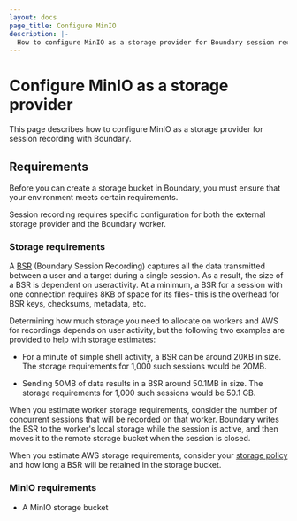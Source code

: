 ```yaml
---
layout: docs
page_title: Configure MinIO
description: |-
  How to configure MinIO as a storage provider for Boundary session recording.
---
```


# Configure MinIO as a storage provider

This page describes how to configure MinIO as a storage provider for session recording with Boundary.

## Requirements

Before you can create a storage bucket in Boundary, you must ensure that your environment meets certain requirements.

Session recording requires specific configuration for both the external storage provider and the Boundary worker.

### Storage requirements

A [BSR](/boundary/docs/concepts/auditing/#bsr-directory-structure) (Boundary Session Recording) captures all the data transmitted between a user and a target during a single session. As a result, the size of a BSR is dependent on useractivity. At a minimum, a BSR for a session with one connection requires 8KB of space for its files- this is the overhead for BSR keys, checksums, metadata, etc.

Determining how much storage you need to allocate on workers and AWS for recordings depends on user activity, but the following two examples are provided to help with storage estimates:

- For a minute of simple shell activity, a BSR can be around 20KB in size. The storage requirements for 1,000 such sessions would be 20MB.

- Sending 50MB of data results in a BSR around 50.1MB in size. The storage requirements for 1,000 such sessions would be 50.1 GB.

When you estimate worker storage requirements, consider the number of concurrent sessions that will be recorded on that worker. Boundary writes the BSR to the worker's local storage while the session is active, and then moves it to the remote storage bucket when the session is closed.

When you estimate AWS storage requirements, consider your [storage policy](/boundary/docs/concepts/domain-model/storage-policy)
and how long a BSR will be retained in the storage bucket.

### MinIO requirements

- A MinIO storage bucket